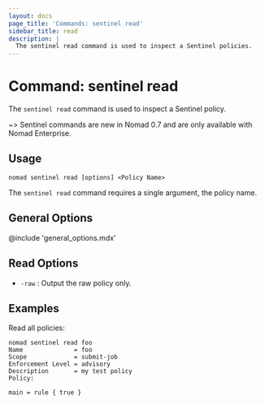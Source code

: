 ```yaml
---
layout: docs
page_title: 'Commands: sentinel read'
sidebar_title: read
description: |
  The sentinel read command is used to inspect a Sentinel policies.
---
```


# Command: sentinel read

The `sentinel read` command is used to inspect a Sentinel policy.

~> Sentinel commands are new in Nomad 0.7 and are only available with Nomad
Enterprise.

## Usage

```plaintext
nomad sentinel read [options] <Policy Name>
```

The `sentinel read` command requires a single argument, the policy name.

## General Options

@include 'general_options.mdx'

## Read Options

- `-raw` : Output the raw policy only.

## Examples

Read all policies:

```shell-session
nomad sentinel read foo
Name              = foo
Scope             = submit-job
Enforcement Level = advisory
Description       = my test policy
Policy:

main = rule { true }

```
